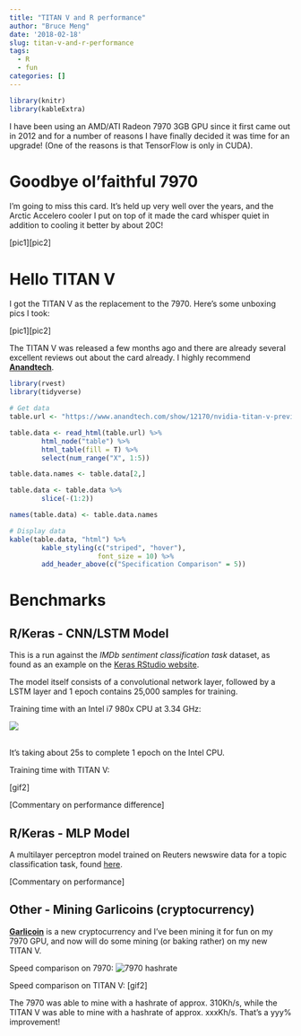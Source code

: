 ```yaml
---
title: "TITAN V and R performance"
author: "Bruce Meng"
date: '2018-02-18'
slug: titan-v-and-r-performance
tags:
  - R
  - fun
categories: []
---
```


```r
library(knitr)
library(kableExtra)
```

I have been using an AMD/ATI Radeon 7970 3GB GPU since it first came out in 2012 and for a number of reasons I have finally decided it was time for an upgrade! (One of the reasons is that TensorFlow is only in CUDA). 

# Goodbye ol'faithful 7970

I'm going to miss this card. It's held up very well over the years, and the Arctic Accelero cooler I put on top of it made the card whisper quiet in addition to cooling it better by about 20C!

[pic1][pic2]


# Hello TITAN V

I got the TITAN V as the replacement to the 7970. Here's some unboxing pics I took:

[pic1][pic2]

The TITAN V was released a few months ago and there are already several excellent reviews out about the card already. I highly recommend **[Anandtech](https://www.anandtech.com/show/12170/nvidia-titan-v-preview-titanomachy)**.

```r
library(rvest)
library(tidyverse)

# Get data
table.url <- "https://www.anandtech.com/show/12170/nvidia-titan-v-preview-titanomachy"

table.data <- read_html(table.url) %>%
        html_node("table") %>%
        html_table(fill = T) %>%
        select(num_range("X", 1:5))

table.data.names <- table.data[2,]

table.data <- table.data %>%
        slice(-(1:2))

names(table.data) <- table.data.names

# Display data
kable(table.data, "html") %>%
        kable_styling(c("striped", "hover"),
                      font_size = 10) %>%
        add_header_above(c("Specification Comparison" = 5))

```

# Benchmarks

## R/Keras - CNN/LSTM Model

This is a run against the *IMDb sentiment classification task* dataset, as found as an example on the [Keras RStudio website](https://keras.rstudio.com/articles/examples/imdb_cnn_lstm.html).

The model itself consists of a convolutional network layer, followed by a LSTM layer and 1 epoch contains 25,000 samples for training.

Training time with an Intel i7 980x CPU at 3.34 GHz:

![](/img/tf.cpu.gif)

<br>
It's taking about 25s to complete 1 epoch on the Intel CPU.


Training time with TITAN V:

[gif2]

[Commentary on performance difference]

## R/Keras - MLP Model

A multilayer perceptron model trained on Reuters newswire data for a topic classification task, found [here](https://keras.rstudio.com/articles/examples/reuters_mlp.html).


[Commentary on performance]

## Other - Mining Garlicoins (cryptocurrency)

**[Garlicoin](https://garlicoin.io/)** is a new cryptocurrency and I've been mining it for fun on my 7970 GPU, and now will do some mining (or baking rather) on my new TITAN V.

Speed comparison on 7970:
![7970 hashrate](/img/grlc.amd.gif)

Speed comparison on TITAN V:
[gif2]

The 7970 was able to mine with a hashrate of approx. 310Kh/s, while the TITAN V was able to mine with a hashrate of approx. xxxKh/s. That's a yyy% improvement!